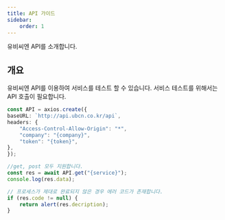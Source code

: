 ```yaml
---
title: API 가이드
sidebar:
    order: 1
---
```


유비씨엔 API를 소개합니다.

## 개요
유비씨엔 API를 이용하여 서비스를 테스트 할 수 있습니다. 서비스 테스트를 위해서는 API 호출이 필요합니다.
<br/>

```ts
const API = axios.create({
baseURL: `http://api.ubcn.co.kr/api`,
headers: {
    "Access-Control-Allow-Origin": "*",
    "company": "{company}",
    "token": "{token}",
},
});

//get, post 모두 지원합니다.
const res = await API.get("{service}");
console.log(res.data);

// 프로세스가 제대로 완료되지 않은 경우 에러 코드가 존재합니다.
if (res.code != null) {
    return alert(res.decription);
}

```
